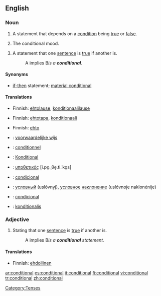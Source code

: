 ==English==

===Noun===
{{en-noun|s}}

# {{grammar}} A statement that depends on a [[condition]] being [[true]] or [[false]].
# {{grammar}} The conditional mood.
# {{logic}} A statement that one [[sentence]] is [[true]] if another is.
#:A implies B'' is a '''conditional'''.''

====Synonyms====
*{{i-c|logic}} [[if-then]] statement; [[material conditional]]

====Translations====
{{trans-top|statement}}
*Finnish: [[ehtolause]], [[konditionaalilause]]
{{trans-mid}}
{{trans-bottom}}

{{trans-top|mood}}
*Finnish: [[ehtotapa]], [[konditionaali]]
{{trans-mid}}
{{trans-bottom}}

{{trans-top|in logic}}
*Finnish: [[ehto]]
{{trans-mid}}
{{trans-bottom}}

{{checktrans-top}}
*{{ttbc|Dutch}}: [[voorwaardelijke wijs]] {{m}}
*{{ttbc|French}}: [[conditionnel]] {{m}}
*{{ttbc|German}}: [[Konditional]] {{n}}
*{{ttbc|Greek}}: [[υποθετικός]] [i.po̞.ˌθe̞.ti.ˈko̞s] {{m}}
*{{ttbc|Portuguese}}: [[condicional]] {{m}}
*{{ttbc|Russian}}: [[условный]] (uslóvnyj), [[условный|условное]] [[наклонение]] (uslóvnoje naklonénije) {{n}}
*{{ttbc|Spanish}}: [[condicional]] {{m}}
*{{ttbc|Swedish}}: [[konditionalis]]
{{trans-bottom}}

===Adjective===
{{en-adj|-}}

# {{logic}} Stating that one [[sentence]] is [[true]] if another is.
#:A implies B'' is a '''conditional''' statement.''

====Translations====
{{trans-top|in logic}}
*Finnish: [[ehdollinen]]
{{trans-mid}}
{{trans-bottom}}

[[Category:Tenses]]

[[ar:conditional]]
[[es:conditional]]
[[it:conditional]]
[[fi:conditional]]
[[vi:conditional]]
[[tr:conditional]]
[[zh:conditional]]